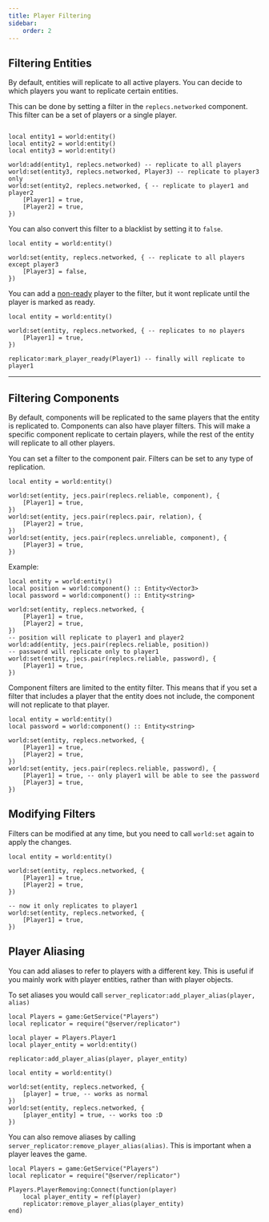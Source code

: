 ---
title: Player Filtering
sidebar:
    order: 2
---

## Filtering Entities

By default, entities will replicate to all active players. You can decide to which players you want to replicate certain entities.

This can be done by setting a filter in the `replecs.networked` component. This filter can be a set of players or a single player.

```luau

local entity1 = world:entity()
local entity2 = world:entity()
local entity3 = world:entity()

world:add(entity1, replecs.networked) -- replicate to all players
world:set(entity3, replecs.networked, Player3) -- replicate to player3 only
world:set(entity2, replecs.networked, { -- replicate to player1 and player2
    [Player1] = true,
    [Player2] = true,
})

```

You can also convert this filter to a blacklist by setting it to `false`.

```luau
local entity = world:entity()

world:set(entity, replecs.networked, { -- replicate to all players except player3
    [Player3] = false,
})
```

You can add a [non-ready](/replecs/started/starting-replication#activating-players) player to the filter, but it wont replicate until the player is marked as ready. 

```luau
local entity = world:entity()

world:set(entity, replecs.networked, { -- replicates to no players
    [Player1] = true,
})

replicator:mark_player_ready(Player1) -- finally will replicate to player1
```

---

## Filtering Components

By default, components will be replicated to the same players that the entity is replicated to.
Components can also have player filters. This will make a specific component replicate to certain players, while the rest of the entity will replicate to all other players.

You can set a filter to the component pair. Filters can be set to any type of replication.

```luau
local entity = world:entity()

world:set(entity, jecs.pair(replecs.reliable, component), {
    [Player1] = true,
})
world:set(entity, jecs.pair(replecs.pair, relation), {
    [Player2] = true,
})
world:set(entity, jecs.pair(replecs.unreliable, component), {
    [Player3] = true,
})
```

Example:

```luau
local entity = world:entity()
local position = world:component() :: Entity<Vector3>
local password = world:component() :: Entity<string>

world:set(entity, replecs.networked, {
    [Player1] = true,
    [Player2] = true,
})
-- position will replicate to player1 and player2
world:add(entity, jecs.pair(replecs.reliable, position))
-- password will replicate only to player1
world:set(entity, jecs.pair(replecs.reliable, password), {
    [Player1] = true,
})

```

Component filters are limited to the entity filter. 
This means that if you set a filter that includes a player that the entity does not include, the component will not replicate to that player.

```luau
local entity = world:entity()
local password = world:component() :: Entity<string>

world:set(entity, replecs.networked, {
    [Player1] = true,
    [Player2] = true,
})
world:set(entity, jecs.pair(replecs.reliable, password), {
    [Player1] = true, -- only player1 will be able to see the password
    [Player3] = true,
})
```


## Modifying Filters

Filters can be modified at any time, but you need to call `world:set` again to apply the changes.

```luau
local entity = world:entity()

world:set(entity, replecs.networked, {
    [Player1] = true,
    [Player2] = true,
})

-- now it only replicates to player1
world:set(entity, replecs.networked, {
    [Player1] = true,
})
```


## Player Aliasing

You can add aliases to refer to players with a different key. 
This is useful if you mainly work with player entities, rather than with player objects.

To set aliases you would call `server_replicator:add_player_alias(player, alias)`

```luau
local Players = game:GetService("Players")
local replicator = require("@server/replicator")

local player = Players.Player1
local player_entity = world:entity()

replicator:add_player_alias(player, player_entity)

local entity = world:entity()

world:set(entity, replecs.networked, {
    [player] = true, -- works as normal
})
world:set(entity, replecs.networked, {
    [player_entity] = true, -- works too :D
})

```

You can also remove aliases by calling `server_replicator:remove_player_alias(alias)`.
This is important when a player leaves the game.

```luau
local Players = game:GetService("Players")
local replicator = require("@server/replicator")

Players.PlayerRemoving:Connect(function(player)
    local player_entity = ref(player)
    replicator:remove_player_alias(player_entity)
end)
```